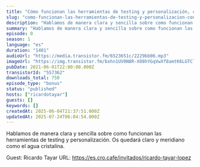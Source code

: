 ```yaml
---
title: "Cómo funcionan las herramientas de testing y personalización, con Ricardo Tayar"
slug: "como-funcionan-las-herramientas-de-testing-y-personalizacion-con-ricardo-tayar"
description: "Hablamos de manera clara y sencilla sobre como funcionan las herramientas de testing y personalización. Os quedará claro y meridiano como el agua cristalina.\n\nGuest: Ricardo Tayar\nURL: https://es.cro.cafe/invitados/ricardo-tayar-lopez"
summary: "Hablamos de manera clara y sencilla sobre como funcionan las herramientas de testing y personalización. Os quedará claro y meridiano como el agua cristalina."
episode: 0
season: 1
language: "es"
duration: "1401"
audioUrl: "https://media.transistor.fm/6523651c/2229bb06.mp3"
imageUrl: "https://img.transistor.fm/bxhn1UV0N8R-XO8hYGqVwXf8amtK6LGTClf2T5Lcg8s/rs:fill:0:0:1/w:3000/h:3000/q:60/aHR0cHM6Ly9pbWct/dXBsb2FkLXByb2R1/Y3Rpb24udHJhbnNp/c3Rvci5mbS9hMTQ1/YjRlOGQ4M2EwNzli/NzJkMDZiODJiMzVk/NTYxMC5qcGc.webp"
pubDate: 2021-06-01T22:00:00.000Z
transistorId: "557362"
downloads_total: 750
episode_type: "bonus"
status: "published"
hosts: ["ricardotayar"]
guests: []
keywords: []
createdAt: 2025-06-04T21:37:51.000Z
updatedAt: 2025-07-24T06:04:54.000Z
---
```


Hablamos de manera clara y sencilla sobre como funcionan las herramientas de testing y personalización. Os quedará claro y meridiano como el agua cristalina.

Guest: Ricardo Tayar
URL: https://es.cro.cafe/invitados/ricardo-tayar-lopez
